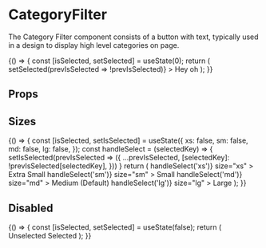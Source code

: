 
<Meta title="Components/CategoryFilter/Overview" component={CategoryFilter} />

# CategoryFilter

The Category Filter component consists of a button with text, typically used in a design to display high level categories on page.


<Canvas isExpanded>
  <Story name="Default">
    {() => {
      const [isSelected, setSelected] = useState(0);
      return (
        <CategoryFilter
          isSelected={isSelected}
          onClick={() => setSelected(prevIsSelected => !prevIsSelected)}
        >
          Hey oh
        </CategoryFilter>
      );
    }}
  </Story>
</Canvas>

## Props

<ArgsTable of={CategoryFilter} />

## Sizes
<Canvas isExpanded>
  <Story name="Sizes">
    {() => {
      const [isSelected, setIsSelected] = useState({
        xs: false,
        sm: false,
        md: false,
        lg: false,
      });
      const handleSelect = (selectedKey) => {
        setIsSelected(prevIsSelected => ({
          ...prevIsSelected,
          [selectedKey]: !prevIsSelected[selectedKey],
        }))
      }
      return (
        <Box direction="row" childGap="sm">
          <CategoryFilter
            isSelected={isSelected.xs}
            onClick={() => handleSelect('xs')}
            size="xs"
          >
            Extra Small
          </CategoryFilter>
          <CategoryFilter
            isSelected={isSelected.sm}
            onClick={() => handleSelect('sm')}
            size="sm"
          >
            Small
          </CategoryFilter>
          <CategoryFilter
            isSelected={isSelected.md}
            onClick={() => handleSelect('md')}
            size="md"
          >
            Medium (Default)
          </CategoryFilter>
          <CategoryFilter
            isSelected={isSelected.lg}
            onClick={() => handleSelect('lg')}
            size="lg"
          >
            Large
          </CategoryFilter>
        </Box>
      );
    }}
  </Story>
</Canvas>


## Disabled

<Canvas isExpanded>
  <Story name="Disabled">
    {() => {
      const [isSelected, setSelected] = useState(false);
      return (
        <Box direction="row" childGap="sm">
          <CategoryFilter
            isSelected={false}
            isDisabled
          >
            Unselected
          </CategoryFilter>
          <CategoryFilter
            isSelected={true}
            isDisabled
          >
            Selected
          </CategoryFilter>
        </Box>
      );
    }}
  </Story>
</Canvas>